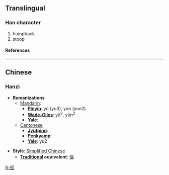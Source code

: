 {{see|傴}}

==Translingual==
===Han character===
{{Han char|rad=人|as=04|sn=6|four=|canj=人尸大 (OSK), X人尸大 (XOSK)}}
# humpback
# stoop
====References====
{{Han ref|kx=0096.121|dkj=00461|dj=0204.120|hdz=10120.010|uh=4F1B|ud=20251}}
----

==Chinese==
===Hanzi===


* '''Romanizations'''
** [[Mandarin]]:
*** '''[[Pinyin]]''': yǔ (yu3), yún (yun2)
*** '''[[Wade-Giles]]''': yü<sup>3</sup>, yün<sup>2</sup>
*** '''[[Yale]]''': 
**[[Cantonese]]
***'''[[Jyutping]]''':
***'''[[Penkyamp]]''': 
***'''[[Yale]]''': yu2

* '''Style''': [[Simplified Chinese]] 
** '''[[Traditional Chinese|Traditional]] equivalent''': [[傴]]




[[fr:伛]]
